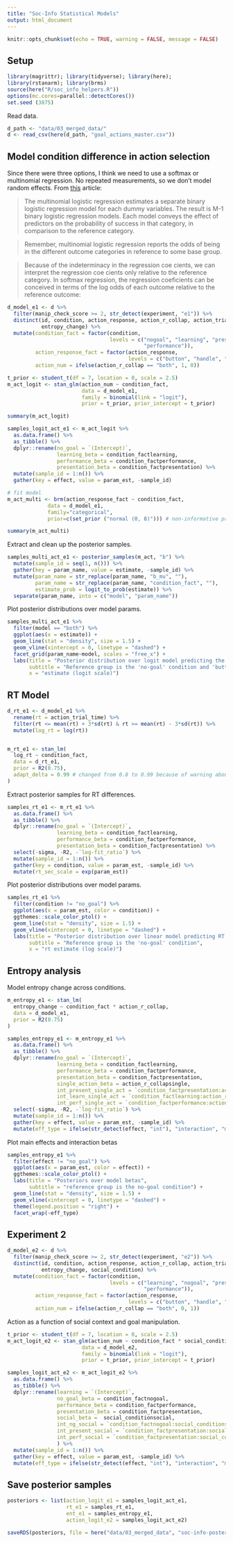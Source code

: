 ```yaml
---
title: "Soc-Info Statistical Models"
output: html_document
---
```


```r
knitr::opts_chunk$set(echo = TRUE, warning = FALSE, message = FALSE)
```

## Setup

```r
library(magrittr); library(tidyverse); library(here); 
library(rstanarm); library(brms)
source(here("R/soc_info_helpers.R"))
options(mc.cores=parallel::detectCores())
set.seed (3875)
```

Read data. 

```r
d_path <- "data/03_merged_data/"
d <- read_csv(here(d_path, "goal_actions_master.csv")) 
```

## Model condition difference in action selection

Since there were three options, I think we need to use a softmax or multinomial regression. No repeated measurements, so we don't model random effects. From [this](https://www.analyticsvidhya.com/blog/2016/02/multinomial-ordinal-logistic-regression/) article:

> The multinomial logistic regression estimates a separate binary logistic regression model for each dummy variables.  The result is M-1 binary logistic regression models.  Each model conveys the effect of predictors on the probability of success in that category, in comparison to the reference category.

> Remember, multinomial logistic regression reports the odds of being in the different outcome categories in reference to some base group.

> Because of the indeterminacy in the regression coe cients, we can interpret the regression coe cients only relative to the reference category. In softmax regression, the regression coeficients can be conceived in terms of the log odds of each outcome relative to the reference outcome:

```r
d_model_e1 <- d %>%
  filter(manip_check_score >= 2, str_detect(experiment, "e1")) %>% 
  distinct(id, condition, action_response, action_r_collap, action_trial_time, 
           entropy_change) %>% 
  mutate(condition_fact = factor(condition, 
                                 levels = c("nogoal", "learning", "presentation",
                                            "performance")),
         action_response_fact = factor(action_response, 
                                       levels = c("button", "handle", "both")),
         action_num = ifelse(action_r_collap == "both", 1, 0))
```

```r
t_prior <- student_t(df = 7, location = 0, scale = 2.5)
m_act_logit <- stan_glm(action_num ~ condition_fact, 
                        data = d_model_e1,
                        family = binomial(link = "logit"),
                        prior = t_prior, prior_intercept = t_prior)

summary(m_act_logit)
```

```r
samples_logit_act_e1 <- m_act_logit %>% 
  as.data.frame() %>% 
  as_tibble() %>% 
  dplyr::rename(no_goal = `(Intercept)`,
                learning_beta = condition_factlearning,
                performance_beta = condition_factperformance,
                presentation_beta = condition_factpresentation) %>% 
  mutate(sample_id = 1:n()) %>% 
  gather(key = effect, value = param_est, -sample_id)
```

```r
# fit model
m_act_multi <- brm(action_response_fact ~ condition_fact,
             data = d_model_e1,
             family="categorical", 
             prior=c(set_prior ("normal (0, 8)"))) # non-informative prior

summary(m_act_multi)
```

Extract and clean up the posterior samples.

```r
samples_multi_act_e1 <- posterior_samples(m_act, "b") %>% 
  mutate(sample_id = seq(1, n())) %>% 
  gather(key = param_name, value = estimate, -sample_id) %>% 
  mutate(param_name = str_replace(param_name, "b_mu", ""),
         param_name = str_replace(param_name, "condition_fact", ""),
         estimate_prob = logit_to_prob(estimate)) %>% 
  separate(param_name, into = c("model", "param_name")) 
```

Plot posterior distributions over model params. 

```r
samples_multi_act_e1 %>% 
  filter(model == "both") %>% 
  ggplot(aes(x = estimate)) + 
  geom_line(stat = "density", size = 1.5) +
  geom_vline(xintercept = 0, linetype = "dashed") +
  facet_grid(param_name~model, scales = "free_x") +
  labs(title = "Posterior distribution over logit model predicting the 'both' action",
       subtitle = "Reference group is the 'no-goal' condition and 'button' action",
       x = "estimate (logit scale)")
```

## RT Model

```r
d_rt_e1 <- d_model_e1 %>% 
  rename(rt = action_trial_time) %>% 
  filter(rt <= mean(rt) + 3*sd(rt) & rt >= mean(rt) - 3*sd(rt)) %>% 
  mutate(log_rt = log(rt))


m_rt_e1 <- stan_lm(
  log_rt ~ condition_fact,
  data = d_rt_e1,
  prior = R2(0.75),
  adapt_delta = 0.99 # changed from 0.8 to 0.99 because of warning about divergent samples
)
```

Extract posterior samples for RT differences.

```r
samples_rt_e1 <- m_rt_e1 %>% 
  as.data.frame() %>% 
  as_tibble() %>% 
  dplyr::rename(no_goal = `(Intercept)`,
                learning_beta = condition_factlearning,
                performance_beta = condition_factperformance,
                presentation_beta = condition_factpresentation) %>% 
  select(-sigma, -R2, -`log-fit_ratio`) %>% 
  mutate(sample_id = 1:n()) %>% 
  gather(key = condition, value = param_est, -sample_id) %>% 
  mutate(rt_sec_scale = exp(param_est))
```

Plot posterior distributions over model params. 

```r
samples_rt_e1 %>% 
  filter(condition != "no_goal") %>% 
  ggplot(aes(x = param_est, color = condition)) + 
  ggthemes::scale_color_ptol() +
  geom_line(stat = "density", size = 1.5) +
  geom_vline(xintercept = 0, linetype = "dashed") +
  labs(title = "Posterior distribution over linear model predicting RT on action trial",
       subtitle = "Reference group is the 'no-goal' condition",
       x = "rt estimate (log scale)")
```

## Entropy analysis

Model entropy change across conditions.

```r
m_entropy_e1 <- stan_lm(
  entropy_change ~ condition_fact * action_r_collap,
  data = d_model_e1,
  prior = R2(0.75)
)
```

```r
samples_entropy_e1 <- m_entropy_e1 %>% 
  as.data.frame() %>% 
  as_tibble() %>% 
  dplyr::rename(no_goal = `(Intercept)`,
                learning_beta = condition_factlearning,
                performance_beta = condition_factperformance,
                presentation_beta = condition_factpresentation,
                single_action_beta = action_r_collapsingle,
                int_present_single_act = `condition_factpresentation:action_r_collapsingle`,
                int_learn_single_act = `condition_factlearning:action_r_collapsingle`,
                int_perf_single_act = `condition_factperformance:action_r_collapsingle`) %>% 
  select(-sigma, -R2, -`log-fit_ratio`) %>% 
  mutate(sample_id = 1:n()) %>% 
  gather(key = effect, value = param_est, -sample_id) %>% 
  mutate(eff_type = ifelse(str_detect(effect, "int"), "interaction", "main effect")) 
```

Plot main effects and interaction betas

```r
samples_entropy_e1 %>% 
  filter(effect != "no_goal") %>% 
  ggplot(aes(x = param_est, color = effect)) + 
  ggthemes::scale_color_ptol() +
  labs(title = "Posteriors over model betas", 
       subtitle = "reference group is the no-goal condition") + 
  geom_line(stat = "density", size = 1.5) +
  geom_vline(xintercept = 0, linetype = "dashed") +
  theme(legend.position = "right") +
  facet_wrap(~eff_type)
```

## Experiment 2

```r
d_model_e2 <- d %>%
  filter(manip_check_score >= 2, str_detect(experiment, "e2")) %>% 
  distinct(id, condition, action_response, action_r_collap, action_trial_time, 
           entropy_change, social_condition) %>% 
  mutate(condition_fact = factor(condition, 
                                 levels = c("learning", "nogoal", "presentation",
                                            "performance")),
         action_response_fact = factor(action_response, 
                                       levels = c("button", "handle", "both")),
         action_num = ifelse(action_r_collap == "both", 0, 1))
```

Action as a function of social context and goal manipulation.

```r
t_prior <- student_t(df = 7, location = 0, scale = 2.5)
m_act_logit_e2 <- stan_glm(action_num ~ condition_fact * social_condition, 
                        data = d_model_e2,
                        family = binomial(link = "logit"),
                        prior = t_prior, prior_intercept = t_prior)
```


```r
samples_logit_act_e2 <- m_act_logit_e2 %>% 
  as.data.frame() %>% 
  as_tibble() %>% 
  dplyr::rename(learning = `(Intercept)`,
                no_goal_beta = condition_factnogoal,
                performance_beta = condition_factperformance,
                presentation_beta = condition_factpresentation,
                social_beta =  social_conditionsocial,
                int_ng_social = `condition_factnogoal:social_conditionsocial`,
                int_present_social = `condition_factpresentation:social_conditionsocial`,
                int_perf_social = `condition_factpresentation:social_conditionsocial`
                ) %>% 
  mutate(sample_id = 1:n()) %>% 
  gather(key = effect, value = param_est, -sample_id) %>% 
  mutate(eff_type = ifelse(str_detect(effect, "int"), "interaction", "main effect")) 
```

## Save posterior samples 

```r
posteriors <- list(action_logit_e1 = samples_logit_act_e1,
                   rt_e1 = samples_rt_e1,
                   ent_e1 = samples_entropy_e1,
                   action_logit_e2 = samples_logit_act_e2)

saveRDS(posteriors, file = here("data/03_merged_data", "soc-info-posterior-samples.rds"))
```
